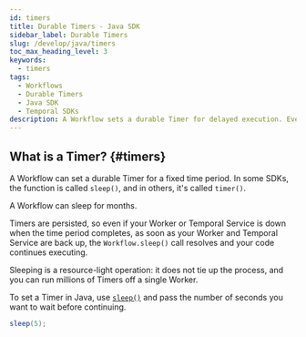 ```yaml
---
id: timers
title: Durable Timers - Java SDK
sidebar_label: Durable Timers
slug: /develop/java/timers
toc_max_heading_level: 3
keywords:
  - timers
tags:
  - Workflows
  - Durable Timers
  - Java SDK
  - Temporal SDKs
description: A Workflow sets a durable Timer for delayed execution. Even if the Worker or Temporal Service is down, the Timer resumes once back up. Efficient and scalable.
---
```


## What is a Timer? {#timers}

A Workflow can set a durable Timer for a fixed time period.
In some SDKs, the function is called `sleep()`, and in others, it's called `timer()`.

A Workflow can sleep for months.

Timers are persisted, so even if your Worker or Temporal Service is down when the time period completes, as soon as your Worker and Temporal Service are back up, the `Workflow.sleep()` call resolves and your code continues executing.

Sleeping is a resource-light operation: it does not tie up the process, and you can run millions of Timers off a single Worker.

To set a Timer in Java, use [`sleep()`](https://www.javadoc.io/doc/io.temporal/temporal-sdk/latest/io/temporal/workflow/Workflow.html#sleep) and pass the number of seconds you want to wait before continuing.

```java
sleep(5);
```
